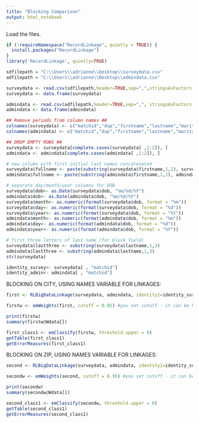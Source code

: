 ---
title: "Blocking Comparison"
output: html_notebook
---

Load the files.
```{r warning=FALSE, message=FALSE}
if (!requireNamespace("RecordLinkage", quietly = TRUE)) {
  install.packages("RecordLinkage")
}
library('RecordLinkage', quietly=TRUE)
```

```{r cache = TRUE}
sdfilepath = "C:\\Users\\adrianne\\Desktop\\surveydata.csv"
adfilepath = "C:\\Users\\adrianne\\Desktop\\admindata.csv"

surveydata <- read.csv(sdfilepath,header=TRUE,sep=",",stringsAsFactors = FALSE)
surveydata <- data.frame(surveydata)

admindata <- read.csv(adfilepath,header=TRUE,sep=",", stringsAsFactors = FALSE)
admindata <- data.frame(admindata)

## Remove periods from column names ##
colnames(surveydata) <- c("matchid","dup","firstname","lastname","maritalstatus","race","dob","ssn","income","credit_card_num","city","zip","telephone")
colnames(admindata) <- c("matchid","dup","firstname","lastname","maritalstatus","race","dob","ssn","income","credit_card_num","city","zip","telephone")

## DROP EMPTY ROWS ##
surveydata <- surveydata[complete.cases(surveydata[ ,1:2]), ]
admindata <- admindata[complete.cases(admindata[ ,1:2]), ]
```

```{r cache=TRUE}
# new column with first initial last names concatenated
surveydata$fullname <- paste(substring(surveydata$firstname,1,1), surveydata$lastname, sep = '')
admindata$fullname <- paste(substring(admindata$firstname,1,1), admindata$lastname, sep = '')

# separate day/month/year columns for DOB
surveydata$dob<- as.Date(surveydata$dob, "%m/%d/%Y")
admindata$dob<- as.Date(admindata$dob, "%m/%d/%Y")
surveydata$month<- as.numeric(format(surveydata$dob, format = "%m"))
surveydata$day<- as.numeric(format(surveydata$dob, format = "%d"))
surveydata$year<- as.numeric(format(surveydata$dob, format = "%Y"))
admindata$month<- as.numeric(format(admindata$dob, format = "%m"))
admindata$day<- as.numeric(format(admindata$dob, format = "%d"))
admindata$year<- as.numeric(format(admindata$dob, format = "%Y"))

# first three letters of last name (for block field)
surveydata$lastthree <- substring(surveydata$lastname,1,3)
admindata$lastthree <- substring(admindata$lastname,1,3)
str(surveydata)
```

```{r}
identity_survey<- surveydata[ , "matchid"]
identity_admin<- admindata[ , "matchid"]
```


BLOCKING ON CITY, USING NAMES VARIABLE FOR LINKAGES:
```{r warning=FALSE, cache = TRUE}
first <- RLBigDataLinkage(surveydata, admindata, identity1=identity_survey, identity2 = identity_admin, blockfld = c("city"), strcmp=T, strcmpfun="jarowinkler", exclude=c(1:2, 5:13, 15:18))
```

```{r cache = TRUE}
firstw <- emWeights(first, cutoff = 0.95) #you set cutoff - it can be higher or lower if you wish
```

```{r}
print(firstw)
summary(firstw@Wdata[])
```

```{r}
first_class1 <- emClassify(firstw, threshold.upper = 0)
getTable(first_class1)
getErrorMeasures(first_class1)
```


BLOCKING ON ZIP, USING NAMES VARIABLE FOR LINKAGES:
```{r warning=FALSE, cache = TRUE}
second <- RLBigDataLinkage(surveydata, admindata, identity1=identity_survey, identity2 = identity_admin, blockfld = c("zip"), strcmp=T, strcmpfun="jarowinkler", exclude=c(1:2, 5:13, 15:18))
```

```{r cache = TRUE}
secondw <- emWeights(second, cutoff = 0.95) #you set cutoff - it can be higher or lower if you wish
```

```{r}
print(secondw)
summary(secondw@Wdata[])
```

```{r}
second_class1 <- emClassify(secondw, threshold.upper = 0)
getTable(second_class1)
getErrorMeasures(second_class1)
```
